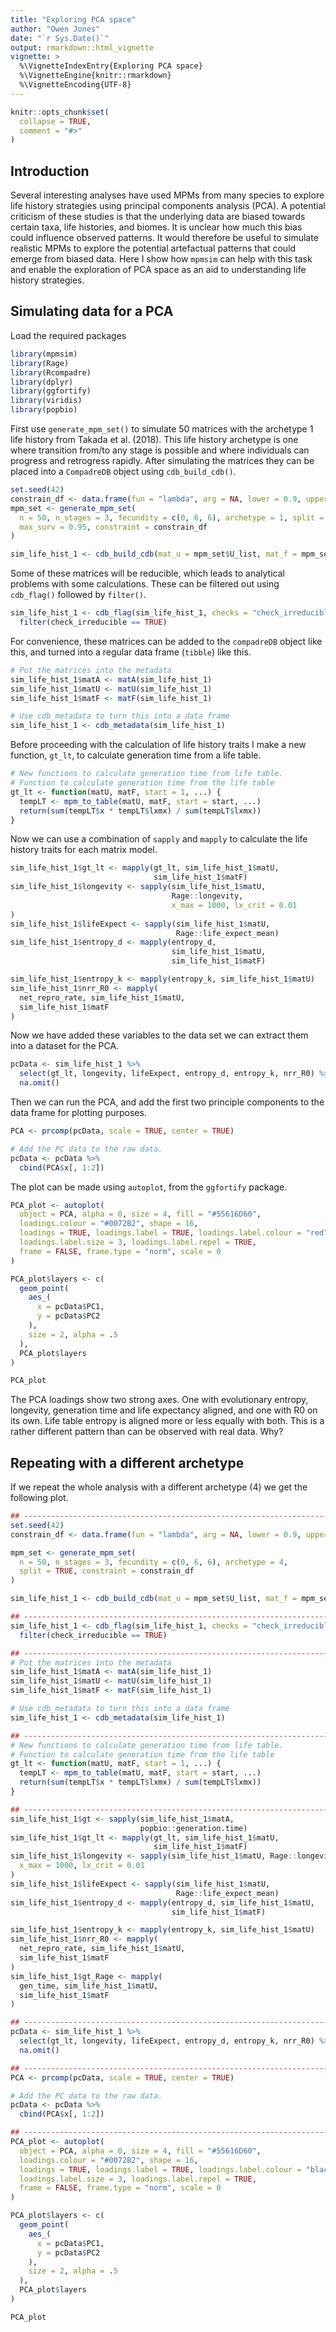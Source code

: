 ```yaml
---
title: "Exploring PCA space"
author: "Owen Jones"
date: "`r Sys.Date()`"
output: rmarkdown::html_vignette
vignette: >
  %\VignetteIndexEntry{Exploring PCA space}
  %\VignetteEngine{knitr::rmarkdown}
  %\VignetteEncoding{UTF-8}
---
```


```r
knitr::opts_chunk$set(
  collapse = TRUE,
  comment = "#>"
)
```

## Introduction 

Several interesting analyses have used MPMs from many species to explore life history strategies using principal components analysis (PCA). A potential criticism of these studies is that the underlying data are biased towards certain taxa, life histories, and biomes. It is unclear how much this bias could influence observed patterns. It would therefore be useful to simulate realistic MPMs to explore the potential artefactual patterns that could emerge from biased data. Here I show how `mpmsim` can help with this task and enable the exploration of PCA space as an aid to understanding life history strategies.


## Simulating data for a PCA

Load the required packages
```r
library(mpmsim)
library(Rage)
library(Rcompadre)
library(dplyr)
library(ggfortify)
library(viridis)
library(popbio)
```

First use `generate_mpm_set()` to simulate 50 matrices with the archetype 1 life history from Takada et al. (2018). This life history archetype is one where transition from/to any stage is possible and where individuals can progress and retrogress rapidly. After simulating the matrices they can be placed into a `CompadreDB` object using `cdb_build_cdb()`.

```r
set.seed(42)
constrain_df <- data.frame(fun = "lambda", arg = NA, lower = 0.9, upper = 1.1)
mpm_set <- generate_mpm_set(
  n = 50, n_stages = 3, fecundity = c(0, 6, 6), archetype = 1, split = TRUE,
  max_surv = 0.95, constraint = constrain_df
)

sim_life_hist_1 <- cdb_build_cdb(mat_u = mpm_set$U_list, mat_f = mpm_set$F_list)
```

Some of these matrices will be reducible, which leads to analytical problems with some calculations. These can be filtered out using `cdb_flag()` followed by `filter()`.

```r
sim_life_hist_1 <- cdb_flag(sim_life_hist_1, checks = "check_irreducible") %>%
  filter(check_irreducible == TRUE)
```

For convenience, these matrices can be added to the `compadreDB` object like this, and turned into a regular data frame (`tibble`) like this.

```r
# Put the matrices into the metadata
sim_life_hist_1$matA <- matA(sim_life_hist_1)
sim_life_hist_1$matU <- matU(sim_life_hist_1)
sim_life_hist_1$matF <- matF(sim_life_hist_1)

# Use cdb_metadata to turn this into a data frame
sim_life_hist_1 <- cdb_metadata(sim_life_hist_1)
```

Before proceeding with the calculation of life history traits I make a new function, `gt_lt`, to calculate generation time from a life table.

```r
# New functions to calculate generation time from life table.
# Function to calculate generation time from the life table
gt_lt <- function(matU, matF, start = 1, ...) {
  tempLT <- mpm_to_table(matU, matF, start = start, ...)
  return(sum(tempLT$x * tempLT$lxmx) / sum(tempLT$lxmx))
}
```

Now we can use a combination of `sapply` and `mapply` to calculate the life history traits for each matrix model.

```r
sim_life_hist_1$gt_lt <- mapply(gt_lt, sim_life_hist_1$matU, 
                                sim_life_hist_1$matF)
sim_life_hist_1$longevity <- sapply(sim_life_hist_1$matU, 
                                    Rage::longevity,
                                    x_max = 1000, lx_crit = 0.01
)
sim_life_hist_1$lifeExpect <- sapply(sim_life_hist_1$matU, 
                                     Rage::life_expect_mean)
sim_life_hist_1$entropy_d <- mapply(entropy_d, 
                                    sim_life_hist_1$matU,
                                    sim_life_hist_1$matF)

sim_life_hist_1$entropy_k <- mapply(entropy_k, sim_life_hist_1$matU)
sim_life_hist_1$nrr_R0 <- mapply(
  net_repro_rate, sim_life_hist_1$matU,
  sim_life_hist_1$matF
)
```


Now we have added these variables to the data set we can extract them into a dataset for the PCA.

```r
pcData <- sim_life_hist_1 %>%
  select(gt_lt, longevity, lifeExpect, entropy_d, entropy_k, nrr_R0) %>%
  na.omit()
```

Then we can run the PCA, and add the first two principle components to the data frame for plotting purposes.

```r
PCA <- prcomp(pcData, scale = TRUE, center = TRUE)

# Add the PC data to the raw data.
pcData <- pcData %>%
  cbind(PCA$x[, 1:2])
```

The plot can be made using `autoplot`, from the `ggfortify` package.

```r
PCA_plot <- autoplot(
  object = PCA, alpha = 0, size = 4, fill = "#55616D60",
  loadings.colour = "#0072B2", shape = 16,
  loadings = TRUE, loadings.label = TRUE, loadings.label.colour = "red",
  loadings.label.size = 3, loadings.label.repel = TRUE,
  frame = FALSE, frame.type = "norm", scale = 0
)

PCA_plot$layers <- c(
  geom_point(
    aes_(
      x = pcData$PC1,
      y = pcData$PC2
    ),
    size = 2, alpha = .5
  ),
  PCA_plot$layers
)

PCA_plot
```

The PCA loadings show two strong axes. One with evolutionary entropy, longevity, generation time and life expectancy aligned, and one with R0 on its own. Life table entropy is aligned more or less equally with both. This is a rather different pattern than can be observed with real data. Why?

## Repeating with a different archetype

If we repeat the whole analysis with a different archetype (4) we get the following plot.

```r
## -----------------------------------------------------------------------------
set.seed(42)
constrain_df <- data.frame(fun = "lambda", arg = NA, lower = 0.9, upper = 1.1)

mpm_set <- generate_mpm_set(
  n = 50, n_stages = 3, fecundity = c(0, 6, 6), archetype = 4,
  split = TRUE, constraint = constrain_df
)

sim_life_hist_1 <- cdb_build_cdb(mat_u = mpm_set$U_list, mat_f = mpm_set$F_list)

## -----------------------------------------------------------------------------
sim_life_hist_1 <- cdb_flag(sim_life_hist_1, checks = "check_irreducible") %>%
  filter(check_irreducible == TRUE)

## -----------------------------------------------------------------------------
# Put the matrices into the metadata
sim_life_hist_1$matA <- matA(sim_life_hist_1)
sim_life_hist_1$matU <- matU(sim_life_hist_1)
sim_life_hist_1$matF <- matF(sim_life_hist_1)

# Use cdb_metadata to turn this into a data frame
sim_life_hist_1 <- cdb_metadata(sim_life_hist_1)

## -----------------------------------------------------------------------------
# New functions to calculate generation time from life table.
# Function to calculate generation time from the life table
gt_lt <- function(matU, matF, start = 1, ...) {
  tempLT <- mpm_to_table(matU, matF, start = start, ...)
  return(sum(tempLT$x * tempLT$lxmx) / sum(tempLT$lxmx))
}

## -----------------------------------------------------------------------------
sim_life_hist_1$gt <- sapply(sim_life_hist_1$matA, 
                             popbio::generation.time)
sim_life_hist_1$gt_lt <- mapply(gt_lt, sim_life_hist_1$matU, 
                                sim_life_hist_1$matF)
sim_life_hist_1$longevity <- sapply(sim_life_hist_1$matU, Rage::longevity,
  x_max = 1000, lx_crit = 0.01
)
sim_life_hist_1$lifeExpect <- sapply(sim_life_hist_1$matU, 
                                     Rage::life_expect_mean)
sim_life_hist_1$entropy_d <- mapply(entropy_d, sim_life_hist_1$matU,
                                    sim_life_hist_1$matF)

sim_life_hist_1$entropy_k <- mapply(entropy_k, sim_life_hist_1$matU)
sim_life_hist_1$nrr_R0 <- mapply(
  net_repro_rate, sim_life_hist_1$matU,
  sim_life_hist_1$matF
)
sim_life_hist_1$gt_Rage <- mapply(
  gen_time, sim_life_hist_1$matU,
  sim_life_hist_1$matF
)

## -----------------------------------------------------------------------------
pcData <- sim_life_hist_1 %>%
  select(gt_lt, longevity, lifeExpect, entropy_d, entropy_k, nrr_R0) %>%
  na.omit()

## -----------------------------------------------------------------------------
PCA <- prcomp(pcData, scale = TRUE, center = TRUE)

# Add the PC data to the raw data.
pcData <- pcData %>%
  cbind(PCA$x[, 1:2])

## -----------------------------------------------------------------------------
PCA_plot <- autoplot(
  object = PCA, alpha = 0, size = 4, fill = "#55616D60",
  loadings.colour = "#0072B2", shape = 16,
  loadings = TRUE, loadings.label = TRUE, loadings.label.colour = "black",
  loadings.label.size = 3, loadings.label.repel = TRUE,
  frame = FALSE, frame.type = "norm", scale = 0
)

PCA_plot$layers <- c(
  geom_point(
    aes_(
      x = pcData$PC1,
      y = pcData$PC2
    ),
    size = 2, alpha = .5
  ),
  PCA_plot$layers
)

PCA_plot
```

